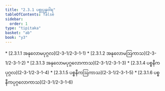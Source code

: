 ```yaml
---
title: "2.3.1 ပစ္စုပ္ပန္နဝါရ"
tableOfContents: false
sidebar:
  order: 1
type: "tipitaka"
basket: "ab"
book: "y3"
---
```



<DynamicBreadcrumb />



<TableOfContents book="y3" section="2.3.1">
* [2.3.1.1 အနုလောမပုဂ္ဂလ](2-3-1/2-3-1-1)
* [2.3.1.2 အနုလောမဩကာသ](2-3-1/2-3-1-2)
* [2.3.1.3 အနုလောမပုဂ္ဂလောကာသ](2-3-1/2-3-1-3)
* [2.3.1.4 ပစ္စနီကပုဂ္ဂလ](2-3-1/2-3-1-4)
* [2.3.1.5 ပစ္စနီကဩကာသ](2-3-1/2-3-1-5)
* [2.3.1.6 ပစ္စနီကပုဂ္ဂလောကာသ](2-3-1/2-3-1-6)
</TableOfContents>